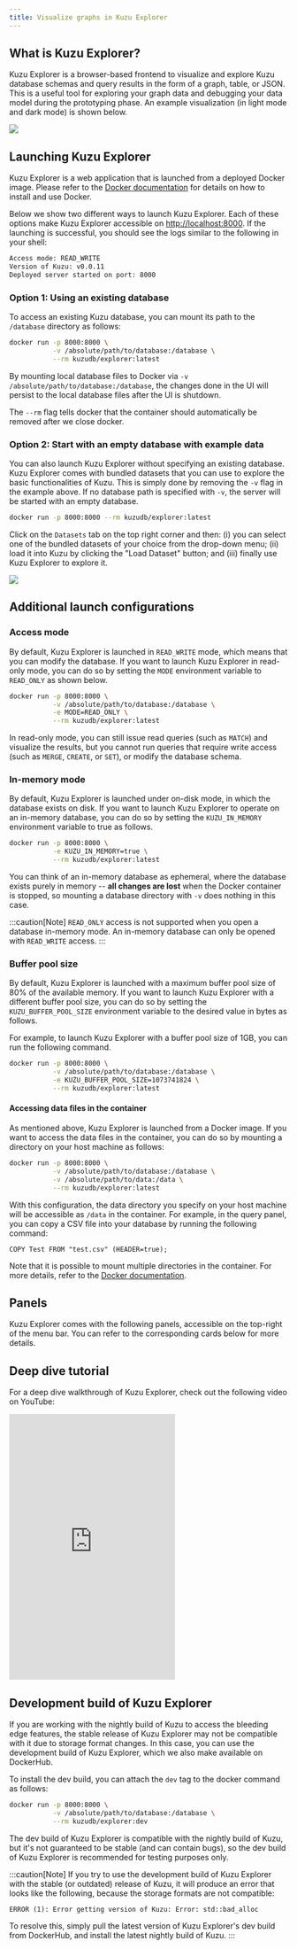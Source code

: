 ```yaml
---
title: Visualize graphs in Kuzu Explorer
---
```



## What is Kuzu Explorer?

Kuzu Explorer is a browser-based frontend to visualize and explore Kuzu database schemas
and query results in the form of a graph, table, or JSON. This is a useful tool for exploring
your graph data and debugging your data model during the prototyping phase.
An example visualization (in light mode and dark mode) is shown below.

<img src="/img/visualization/explorer-preview.png" />

## Launching Kuzu Explorer

Kuzu Explorer is a web application that is launched from a deployed Docker image.
Please refer to the [Docker documentation](https://docs.docker.com/get-docker/) for details on how to install and use Docker.

Below we show two different ways to launch Kuzu Explorer. Each of these options make
Kuzu Explorer accessible on [http://localhost:8000](http://localhost:8000). If the launching is successful, you should see the logs similar to the following in your shell:

```bash
Access mode: READ_WRITE
Version of Kuzu: v0.0.11
Deployed server started on port: 8000
```

### Option 1: Using an existing database

To access an existing Kuzu database, you can mount its path to the `/database` directory as follows:

```bash
docker run -p 8000:8000 \
           -v /absolute/path/to/database:/database \
           --rm kuzudb/explorer:latest
```

By mounting local database files to Docker via `-v /absolute/path/to/database:/database`,
the changes done in the UI will persist to the local database files after the UI is shutdown.

The `--rm` flag tells docker that the container should automatically be removed after we close docker.

### Option 2: Start with an empty database with example data

You can also launch Kuzu Explorer without specifying an existing database. Kuzu Explorer comes with
bundled datasets that you can use to explore the basic functionalities of Kuzu.
This is simply done by removing the `-v` flag in the example above. If no database path is specified
with `-v`, the server will be started with an empty database.

```bash
docker run -p 8000:8000 --rm kuzudb/explorer:latest
```

Click on the `Datasets` tab on the top right corner and then: (i) you can select one of the bundled datasets
of your choice from the drop-down menu; (ii) load it into Kuzu by clicking the "Load Dataset" button; and (iii)
finally use Kuzu Explorer to explore it.

<img src="/img/visualization/datasets-panel.png" />

## Additional launch configurations

### Access mode

By default, Kuzu Explorer is launched in `READ_WRITE` mode, which means that you can modify the database.
If you want to launch Kuzu Explorer in read-only mode, you can do so by setting the `MODE`
environment variable to `READ_ONLY` as shown below.

```bash
docker run -p 8000:8000 \
           -v /absolute/path/to/database:/database \
           -e MODE=READ_ONLY \
           --rm kuzudb/explorer:latest
```

In read-only mode, you can still issue read queries (such as `MATCH`) and visualize the results,
but you cannot run queries that require write access (such as `MERGE`, `CREATE`, or `SET`), or modify the
database schema.

### In-memory mode

By default, Kuzu Explorer is launched under on-disk mode, in which the database exists on disk.
If you want to launch Kuzu Explorer to operate on an in-memory database,
you can do so by setting the `KUZU_IN_MEMORY` environment variable to true as follows.

```bash
docker run -p 8000:8000 \
           -e KUZU_IN_MEMORY=true \
           --rm kuzudb/explorer:latest
```

You can think of an in-memory database as ephemeral, where the database exists purely in memory --
**all changes are lost** when the Docker container is stopped, so mounting a database directory
with `-v` does nothing in this case.

:::caution[Note]
`READ_ONLY` access is not supported when you open a database in-memory mode. An in-memory database
can only be opened with `READ_WRITE` access.
:::

### Buffer pool size

By default, Kuzu Explorer is launched with a maximum buffer pool size of 80% of the available memory. If you want to launch Kuzu Explorer with a different buffer pool size, you can do so by setting the `KUZU_BUFFER_POOL_SIZE` environment variable to the desired value in bytes as follows.

For example, to launch Kuzu Explorer with a buffer pool size of 1GB, you can run the following command.

```bash
docker run -p 8000:8000 \
           -v /absolute/path/to/database:/database \
           -e KUZU_BUFFER_POOL_SIZE=1073741824 \
           --rm kuzudb/explorer:latest
```

#### Accessing data files in the container

As mentioned above, Kuzu Explorer is launched from a Docker image. If you want to access the data files in the container, you can do so by mounting a directory on your host machine as follows:

```bash
docker run -p 8000:8000 \
           -v /absolute/path/to/database:/database \
           -v /absolute/path/to/data:/data \
           --rm kuzudb/explorer:latest
```

With this configuration, the data directory you specify on your host machine will be accessible as `/data` in the container. For example, in the query panel, you can copy a CSV file into your database by running the following command:

```cypher
COPY Test FROM "test.csv" (HEADER=true);
```

Note that it is possible to mount multiple directories in the container. For more details, refer to the [Docker documentation](https://docs.docker.com/storage/bind-mounts/).

## Panels

Kuzu Explorer comes with the following panels, accessible on the top-right of the menu bar.
You can refer to the corresponding cards below for more details.

<CardGrid>
  <LinkCard
    title="Query panel"
    href="/visualization/kuzu-explorer/query-panel"
  />
  <LinkCard
    title="Schema panel"
    href="/visualization/kuzu-explorer/schema-panel"
  />
  <LinkCard
    title="Import panel"
    href="/visualization/kuzu-explorer/import-panel"
  />
  <LinkCard
    title="Settings panel"
    href="/visualization/kuzu-explorer/settings-panel"
  />
</CardGrid>

## Deep dive tutorial

For a deep dive walkthrough of Kuzu Explorer, check out the following video on YouTube:

<div class="video-container">
  <iframe
    height="480"
    src="https://www.youtube.com/embed/yKcVV_bhBTo?si=Jrv7XkzsMvbn5wq0"
    title="YouTube video player" frameborder="0"
    allowfullscreen
    >
  </iframe>
</div>

## Development build of Kuzu Explorer

If you are working with the nightly build of Kuzu to access the bleeding edge features, the stable
release of Kuzu Explorer may not be compatible with it due to storage format changes. In this case,
you can use the development build of Kuzu Explorer, which we also make available on DockerHub.

To install the dev build, you can attach the `dev` tag to the docker command as follows:

```bash
docker run -p 8000:8000 \
           -v /absolute/path/to/database:/database \
           --rm kuzudb/explorer:dev
```

The dev build of Kuzu Explorer is compatible with the nightly build of Kuzu, but it's not guaranteed to be stable
(and can contain bugs), so the dev build of Kuzu Explorer is recommended for testing purposes only.

:::caution[Note]
If you try to use the development build of Kuzu Explorer with the stable (or outdated) release of Kuzu,
it will produce an error that looks like the following, because the storage formats are not compatible:

```
ERROR (1): Error getting version of Kuzu: Error: std::bad_alloc
```
To resolve this, simply pull the latest version of Kuzu Explorer's dev build from DockerHub, and
install the latest nightly build of Kuzu.
:::
